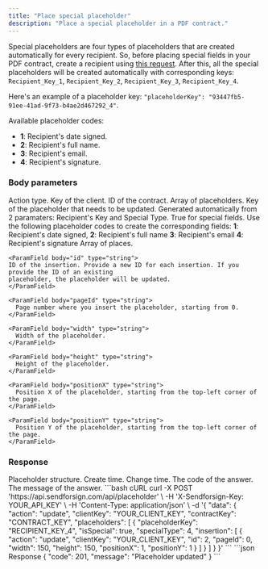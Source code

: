 ```yaml
---
title: "Place special placeholder"
description: "Place a special placeholder in a PDF contract."
---
```


Special placeholders are four types of placeholders that are created automatically for every recipient.
So, before placing special fields in your PDF contract, create a recipient using [this request](/api-reference/recipient/create).
After this, all the special placeholders will be created automatically with corresponding keys:
`Recipient_Key_1`, `Recipient_Key_2`, `Recipient_Key_3`, `Recipient_Key_4`.

Here's an example of a placeholder key: `"placeholderKey": "93447fb5-91ee-41ad-9f73-b4ae2d467292_4"`.

Available placeholder codes:
- <b>1</b>: Recipient's date signed.
- <b>2</b>: Recipient's full name.
- <b>3</b>: Recipient's email.
- <b>4</b>: Recipient's signature.


### Body parameters

<ParamField body="action" type="string" required>
  Action type.
</ParamField>

<ParamField body="clientKey" type="string" required>
  Key of the client.
</ParamField>

<ParamField body="contractKey" type="string" required>
  ID of the contract.
</ParamField>

<ParamField body="placeholders" required>
  Array of placeholders.

  <Expandable title="child attribute">

  <ParamField body="placeholderKey" type="string" required>
    Key of the placeholder that needs to be updated. Generated automatically from 2 paramaters: Recipient's Key and Special Type.
  </ParamField>

  <ParamField body="isSpecial" type="boolean" required>
    True for special fields.
  </ParamField>

  <ParamField body="specialType" type="string" required>
    Use the following placeholder codes to create the corresponding fields: 
    <b>1</b>: Recipient's date signed, 
    <b>2</b>: Recipient's full name
    <b>3</b>: Recipient's email 
    <b>4</b>: Recipient's signature
  </ParamField>

  <ParamField body="insertion" type="string">
    Array of places.
  </ParamField>
  
  <Expandable title="child attribute">

    <ParamField body="id" type="string">
    ID of the insertion. Provide a new ID for each insertion. If you provide the ID of an existing 
    placeholder, the placeholder will be updated.
    </ParamField>

    <ParamField body="pageId" type="string">
      Page number where you insert the placeholder, starting from 0.
    </ParamField>

    <ParamField body="width" type="string">
      Width of the placeholder.
    </ParamField>

    <ParamField body="height" type="string">
      Height of the placeholder.
    </ParamField>

    <ParamField body="positionX" type="string">
      Position X of the placeholder, starting from the top-left corner of the page.
    </ParamField>

    <ParamField body="positionY" type="string">
      Position Y of the placeholder, starting from the top-left corner of the page.
    </ParamField>

  </Expandable>

  </Expandable>

</ParamField>

### Response

  <ResponseField name="placeholder" type="string">
    Placeholder structure.

  <Expandable title="child attribute">

  <ResponseField name="createTime" type="string">
    Create time.
  </ResponseField>

  <ResponseField name="changeTime" type="string">
    Change time.
  </ResponseField>

  </Expandable>

  </ResponseField>

<ResponseField name="code" type="string">
  The code of the answer.
</ResponseField>

<ResponseField name="message" type="string">
  The message of the answer.
</ResponseField>

<RequestExample>
```bash cURL
curl -X POST 'https://api.sendforsign.com/api/placeholder' \
     -H 'X-Sendforsign-Key: YOUR_API_KEY' \
     -H 'Content-Type: application/json' \
     -d '{
    "data": {
        "action": "update",
        "clientKey": "YOUR_CLIENT_KEY",
        "contractKey": "CONTRACT_KEY",
        "placeholders": [
            {
                "placeholderKey": "RECIPIENT_KEY_4",
                "isSpecial": true,
                "specialType": 4,
                "insertion": [
                    {
                        "action": "update",
                        "clientKey": "YOUR_CLIENT_KEY",
                        "id": 2,
                        "pageId": 0,
                        "width": 150,
                        "height": 150,
                        "positionX": 1,
                        "positionY": 1
                    }
                ]
            }
        ]
    }
}'
```
</RequestExample>

<ResponseExample>
```json Response
{
    "code": 201,
    "message": "Placeholder updated"
}
```
</ResponseExample>